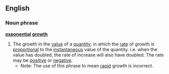 ==English==
===Noun phrase===
{{wikipedia}}
'''[[exponential]] [[growth]]'''
#The growth in the [[value]] of a [[quantity]], in which the [[rate]] of growth is [[proportional]] to the [[instantaneous]] value of the quantity. i.e. when the value has doubled, the rate of increase will also have doubled. The rate may be [[positive]] or [[negative]].
#*Note: The use of this phrase to mean [[rapid]] growth is incorrect.